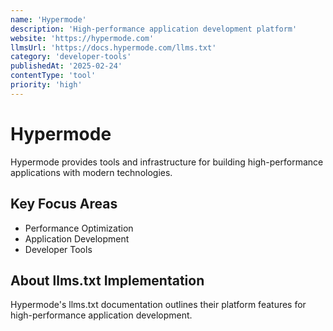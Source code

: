 ```yaml
---
name: 'Hypermode'
description: 'High-performance application development platform'
website: 'https://hypermode.com'
llmsUrl: 'https://docs.hypermode.com/llms.txt'
category: 'developer-tools'
publishedAt: '2025-02-24'
contentType: 'tool'
priority: 'high'
---
```


# Hypermode

Hypermode provides tools and infrastructure for building high-performance applications with modern technologies.

## Key Focus Areas

- Performance Optimization
- Application Development
- Developer Tools

## About llms.txt Implementation

Hypermode's llms.txt documentation outlines their platform features for high-performance application development.
